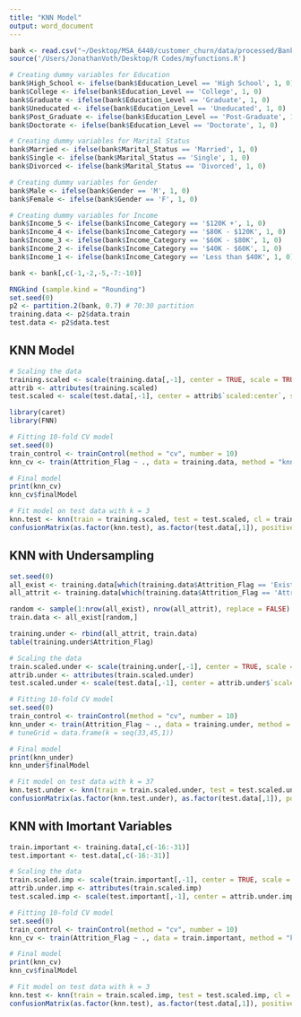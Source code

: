 ```yaml
---
title: "KNN Model"
output: word_document
---
```


```r
bank <- read.csv("~/Desktop/MSA_6440/customer_churn/data/processed/BankChurners_filtered.csv")
source('/Users/JonathanVoth/Desktop/R Codes/myfunctions.R')

# Creating dummy variables for Education
bank$High_School <- ifelse(bank$Education_Level == 'High School', 1, 0)
bank$College <- ifelse(bank$Education_Level == 'College', 1, 0)
bank$Graduate <- ifelse(bank$Education_Level == 'Graduate', 1, 0)
bank$Uneducated <- ifelse(bank$Education_Level == 'Uneducated', 1, 0)
bank$Post_Graduate <- ifelse(bank$Education_Level == 'Post-Graduate', 1, 0)
bank$Doctorate <- ifelse(bank$Education_Level == 'Doctorate', 1, 0)

# Creating dummy variables for Marital Status
bank$Married <- ifelse(bank$Marital_Status == 'Married', 1, 0)
bank$Single <- ifelse(bank$Marital_Status == 'Single', 1, 0)
bank$Divorced <- ifelse(bank$Marital_Status == 'Divorced', 1, 0)

# Creating dummy variables for Gender
bank$Male <- ifelse(bank$Gender == 'M', 1, 0)
bank$Female <- ifelse(bank$Gender == 'F', 1, 0)

# Creating dummy variables for Income
bank$Income_5 <- ifelse(bank$Income_Category == '$120K +', 1, 0)
bank$Income_4 <- ifelse(bank$Income_Category == '$80K - $120K', 1, 0)
bank$Income_3 <- ifelse(bank$Income_Category == '$60K - $80K', 1, 0)
bank$Income_2 <- ifelse(bank$Income_Category == '$40K - $60K', 1, 0)
bank$Income_1 <- ifelse(bank$Income_Category == 'Less than $40K', 1, 0)

bank <- bank[,c(-1,-2,-5,-7:-10)]

RNGkind (sample.kind = "Rounding") 
set.seed(0)
p2 <- partition.2(bank, 0.7) # 70:30 partition
training.data <- p2$data.train
test.data <- p2$data.test
```

## KNN Model
```r
# Scaling the data
training.scaled <- scale(training.data[,-1], center = TRUE, scale = TRUE)
attrib <- attributes(training.scaled)
test.scaled <- scale(test.data[,-1], center = attrib$`scaled:center`, scale = attrib$`scaled:scale`)

library(caret)
library(FNN)

# Fitting 10-fold CV model
set.seed(0)
train_control <- trainControl(method = "cv", number = 10) 
knn_cv <- train(Attrition_Flag ~ ., data = training.data, method = "knn", trControl = train_control, preProcess = c("center","scale"), tuneGrid = data.frame(k = seq(1,7,1)), metric = "Kappa")

# Final model
print(knn_cv)
knn_cv$finalModel

# Fit model on test data with k = 3
knn.test <- knn(train = training.scaled, test = test.scaled, cl = training.data[,1], k = 3)
confusionMatrix(as.factor(knn.test), as.factor(test.data[,1]), positive = "Existing Customer")
```

## KNN with Undersampling
```r
set.seed(0)
all_exist <- training.data[which(training.data$Attrition_Flag == 'Existing Customer'),]
all_attrit <- training.data[which(training.data$Attrition_Flag == 'Attrited Customer'),]

random <- sample(1:nrow(all_exist), nrow(all_attrit), replace = FALSE)
train.data <- all_exist[random,]

training.under <- rbind(all_attrit, train.data)
table(training.under$Attrition_Flag)

# Scaling the data
train.scaled.under <- scale(training.under[,-1], center = TRUE, scale = TRUE)
attrib.under <- attributes(train.scaled.under)
test.scaled.under <- scale(test.data[,-1], center = attrib.under$`scaled:center`, scale = attrib.under$`scaled:scale`)

# Fitting 10-fold CV model
set.seed(0)
train_control <- trainControl(method = "cv", number = 10) 
knn_under <- train(Attrition_Flag ~ ., data = training.under, method = "knn", trControl = train_control, preProcess = c("center","scale"), tuneLength = 20, metric = "Kappa")
# tuneGrid = data.frame(k = seq(33,45,1))

# Final model
print(knn_under)
knn_under$finalModel

# Fit model on test data with k = 37
knn.test.under <- knn(train = train.scaled.under, test = test.scaled.under, cl = training.under[,1], k = 37)
confusionMatrix(as.factor(knn.test.under), as.factor(test.data[,1]), positive = "Existing Customer")
```

## KNN with Imortant Variables
```r
train.important <- training.data[,c(-16:-31)]
test.important <- test.data[,c(-16:-31)]

# Scaling the data
train.scaled.imp <- scale(train.important[,-1], center = TRUE, scale = TRUE)
attrib.under.imp <- attributes(train.scaled.imp)
test.scaled.imp <- scale(test.important[,-1], center = attrib.under.imp$`scaled:center`, scale = attrib.under.imp$`scaled:scale`)

# Fitting 10-fold CV model
set.seed(0)
train_control <- trainControl(method = "cv", number = 10) 
knn_cv <- train(Attrition_Flag ~ ., data = train.important, method = "knn", trControl = train_control, preProcess = c("center","scale"), tuneGrid = data.frame(k = seq(1,7,1)), metric = "Kappa")

# Final model
print(knn_cv)
knn_cv$finalModel

# Fit model on test data with k = 3
knn.test <- knn(train = train.scaled.imp, test = test.scaled.imp, cl = training.data[,1], k = 3)
confusionMatrix(as.factor(knn.test), as.factor(test.data[,1]), positive = "Existing Customer")
```

